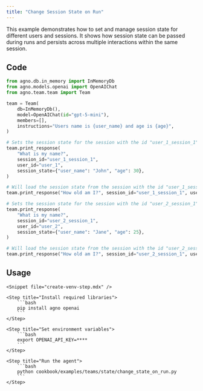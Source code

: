 ```yaml
---
title: "Change Session State on Run"
---
```


This example demonstrates how to set and manage session state for different users and sessions. It shows how session state can be passed during runs and persists across multiple interactions within the same session.

## Code

```python cookbook/examples/teams/state/change_state_on_run.py
from agno.db.in_memory import InMemoryDb
from agno.models.openai import OpenAIChat
from agno.team.team import Team

team = Team(
    db=InMemoryDb(),
    model=OpenAIChat(id="gpt-5-mini"),
    members=[],
    instructions="Users name is {user_name} and age is {age}",
)

# Sets the session state for the session with the id "user_1_session_1"
team.print_response(
    "What is my name?",
    session_id="user_1_session_1",
    user_id="user_1",
    session_state={"user_name": "John", "age": 30},
)

# Will load the session state from the session with the id "user_1_session_1"
team.print_response("How old am I?", session_id="user_1_session_1", user_id="user_1")

# Sets the session state for the session with the id "user_2_session_1"
team.print_response(
    "What is my name?",
    session_id="user_2_session_1",
    user_id="user_2",
    session_state={"user_name": "Jane", "age": 25},
)

# Will load the session state from the session with the id "user_2_session_1"
team.print_response("How old am I?", session_id="user_2_session_1", user_id="user_2")
```

## Usage

<Steps>

    <Snippet file="create-venv-step.mdx" />

    <Step title="Install required libraries">
        ```bash
        pip install agno openai
        ```
    </Step>

    <Step title="Set environment variables">
        ```bash
        export OPENAI_API_KEY=****
        ```
    </Step>

    <Step title="Run the agent">
        ```bash
        python cookbook/examples/teams/state/change_state_on_run.py
        ```
    </Step>

</Steps>